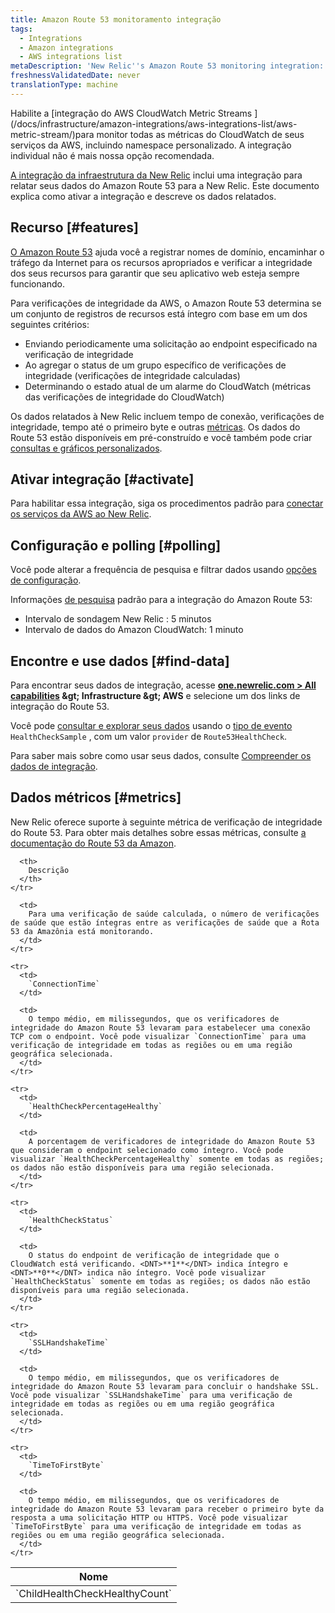 ```yaml
---
title: Amazon Route 53 monitoramento integração
tags:
  - Integrations
  - Amazon integrations
  - AWS integrations list
metaDescription: 'New Relic''s Amazon Route 53 monitoring integration: how to activate it and a description of the data reported.'
freshnessValidatedDate: never
translationType: machine
---
```


<Callout variant="important">
  Habilite a [integração do AWS CloudWatch Metric Streams ](/docs/infrastructure/amazon-integrations/aws-integrations-list/aws-metric-stream/)para monitor todas as métricas do CloudWatch de seus serviços da AWS, incluindo namespace personalizado. A integração individual não é mais nossa opção recomendada.
</Callout>

[A integração da infraestrutura da New Relic](/docs/infrastructure/introduction-infra-monitoring) inclui uma integração para relatar seus dados do Amazon Route 53 para a New Relic. Este documento explica como ativar a integração e descreve os dados relatados.

## Recurso [#features]

[O Amazon Route 53](https://aws.amazon.com/route53/) ajuda você a registrar nomes de domínio, encaminhar o tráfego da Internet para os recursos apropriados e verificar a integridade dos seus recursos para garantir que seu aplicativo web esteja sempre funcionando.

Para verificações de integridade da AWS, o Amazon Route 53 determina se um conjunto de registros de recursos está íntegro com base em um dos seguintes critérios:

* Enviando periodicamente uma solicitação ao endpoint especificado na verificação de integridade
* Ao agregar o status de um grupo específico de verificações de integridade (verificações de integridade calculadas)
* Determinando o estado atual de um alarme do CloudWatch (métricas das verificações de integridade do CloudWatch)

Os dados relatados à New Relic incluem tempo de conexão, verificações de integridade, tempo até o primeiro byte e outras [métricas](#metrics). Os dados do Route 53 estão disponíveis em <InlinePopover type="dashboards" />pré-construído e você também pode criar [consultas e gráficos personalizados](/docs/infrastructure/integrations-getting-started/getting-started/use-integration-data-new-relic-insights).

## Ativar integração [#activate]

Para habilitar essa integração, siga os procedimentos padrão para [conectar os serviços da AWS ao New Relic](/docs/infrastructure/infrastructure-integrations/getting-started/connect-aws-integrations-infrastructure).

## Configuração e polling [#polling]

Você pode alterar a frequência de pesquisa e filtrar dados usando [opções de configuração](/docs/integrations/new-relic-integrations/getting-started/configure-polling-frequency-data-collection-cloud-integrations).

Informações [de pesquisa](/docs/infrastructure/amazon-integrations/aws-integrations-list/aws-polling-intervals-infrastructure-integrations) padrão para a integração do Amazon Route 53:

* Intervalo de sondagem New Relic : 5 minutos
* Intervalo de dados do Amazon CloudWatch: 1 minuto

## Encontre e use dados [#find-data]

Para encontrar seus dados de integração, acesse <DNT>**[one.newrelic.com &gt; All capabilities](https://one.newrelic.com/all-capabilities) &amp;gt; Infrastructure &amp;gt; AWS**</DNT> e selecione um dos links de integração do Route 53.

Você pode [consultar e explorar seus dados](/docs/using-new-relic/data/understand-data/query-new-relic-data) usando o [tipo de evento](/docs/data-apis/understand-data/new-relic-data-types/#event-data) `HealthCheckSample` , com um valor `provider` de `Route53HealthCheck`.

Para saber mais sobre como usar seus dados, consulte [Compreender os dados de integração](/docs/infrastructure/integrations/find-use-infrastructure-integration-data).

## Dados métricos [#metrics]

New Relic oferece suporte à seguinte métrica de verificação de integridade do Route 53. Para obter mais detalhes sobre essas métricas, consulte [a documentação do Route 53 da Amazon](http://docs.aws.amazon.com/AmazonCloudWatch/latest/monitoring/r53-metricscollected_shared.html).

<table>
  <thead>
    <tr>
      <th style={{ width: "315px" }}>
        Nome
      </th>

      <th>
        Descrição
      </th>
    </tr>
  </thead>

  <tbody>
    <tr>
      <td>
        `ChildHealthCheckHealthyCount`
      </td>

      <td>
        Para uma verificação de saúde calculada, o número de verificações de saúde que estão íntegras entre as verificações de saúde que a Rota 53 da Amazônia está monitorando.
      </td>
    </tr>

    <tr>
      <td>
        `ConnectionTime`
      </td>

      <td>
        O tempo médio, em milissegundos, que os verificadores de integridade do Amazon Route 53 levaram para estabelecer uma conexão TCP com o endpoint. Você pode visualizar `ConnectionTime` para uma verificação de integridade em todas as regiões ou em uma região geográfica selecionada.
      </td>
    </tr>

    <tr>
      <td>
        `HealthCheckPercentageHealthy`
      </td>

      <td>
        A porcentagem de verificadores de integridade do Amazon Route 53 que consideram o endpoint selecionado como íntegro. Você pode visualizar `HealthCheckPercentageHealthy` somente em todas as regiões; os dados não estão disponíveis para uma região selecionada.
      </td>
    </tr>

    <tr>
      <td>
        `HealthCheckStatus`
      </td>

      <td>
        O status do endpoint de verificação de integridade que o CloudWatch está verificando. <DNT>**1**</DNT> indica íntegro e <DNT>**0**</DNT> indica não íntegro. Você pode visualizar `HealthCheckStatus` somente em todas as regiões; os dados não estão disponíveis para uma região selecionada.
      </td>
    </tr>

    <tr>
      <td>
        `SSLHandshakeTime`
      </td>

      <td>
        O tempo médio, em milissegundos, que os verificadores de integridade do Amazon Route 53 levaram para concluir o handshake SSL. Você pode visualizar `SSLHandshakeTime` para uma verificação de integridade em todas as regiões ou em uma região geográfica selecionada.
      </td>
    </tr>

    <tr>
      <td>
        `TimeToFirstByte`
      </td>

      <td>
        O tempo médio, em milissegundos, que os verificadores de integridade do Amazon Route 53 levaram para receber o primeiro byte da resposta a uma solicitação HTTP ou HTTPS. Você pode visualizar `TimeToFirstByte` para uma verificação de integridade em todas as regiões ou em uma região geográfica selecionada.
      </td>
    </tr>
  </tbody>
</table>